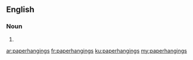 ==English==

===Noun===
{{head|en|noun plural form}}

# {{plural of|paperhanging|lang=en}}

[[ar:paperhangings]]
[[fr:paperhangings]]
[[ku:paperhangings]]
[[my:paperhangings]]